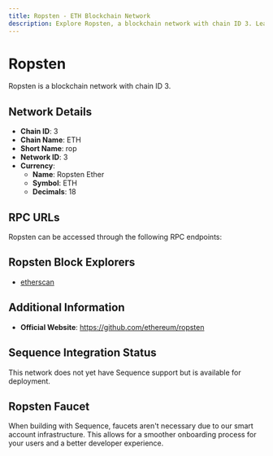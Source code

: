 ```yaml
--- 
title: Ropsten - ETH Blockchain Network
description: Explore Ropsten, a blockchain network with chain ID 3. Learn about its native currency, Ropsten Ether, and how to interact with the network.
---
```


# Ropsten

Ropsten is a blockchain network with chain ID 3.

## Network Details

- **Chain ID**: 3
- **Chain Name**: ETH
- **Short Name**: rop
- **Network ID**: 3
- **Currency**: 
  - **Name**: Ropsten Ether
  - **Symbol**: ETH
  - **Decimals**: 18

## RPC URLs

Ropsten can be accessed through the following RPC endpoints:



## Ropsten Block Explorers

- [etherscan](https://ropsten.etherscan.io)

## Additional Information

- **Official Website**: https://github.com/ethereum/ropsten

## Sequence Integration Status

This network does not yet have Sequence support but is available for deployment.

## Ropsten Faucet

When building with Sequence, faucets aren't necessary due to our smart account infrastructure. This allows for a smoother onboarding process for your users and a better developer experience.
